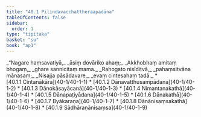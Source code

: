 ```yaml
---
title: "40.1 Pilindavacchattheraapadāna"
tableOfContents: false
sidebar:
  order: 1
type: "tipitaka"
basket: "su"
book: "ap1"
---
```



<DynamicBreadcrumb />

<Division number="1" book="ap1" bookNo="20" page="351">

<Paragraph number="4298" type="verses" book="ap1">
_“Nagare haṃsavatiyā,_  
_āsiṃ dovāriko ahaṃ;_  
_Akkhobhaṃ amitaṃ bhogaṃ,_  
_ghare sannicitaṃ mama._  



</Paragraph>

</Division>
<Division number="2" book="ap1" bookNo="20" page="351">

<Paragraph number="4299" type="verses" book="ap1">
_Rahogato nisīditvā,_  
_pahaṃsitvāna mānasaṃ;_  
_Nisajja pāsādavare,_  
_evaṃ cintesahaṃ tadā._  


</Paragraph>
</Division>

<TableOfContents book="ap1" section="40.1">
* [40.1.1 Cintanākāra](40-1/40-1-1)
* [40.1.2 Dānavatthusampādana](40-1/40-1-2)
* [40.1.3 Dānokāsayācanā](40-1/40-1-3)
* [40.1.4 Nimantanakathā](40-1/40-1-4)
* [40.1.5 Dānapaṭiyādana](40-1/40-1-5)
* [40.1.6 Dānakathā](40-1/40-1-6)
* [40.1.7 Byākaraṇa](40-1/40-1-7)
* [40.1.8 Dānānisaṃsakathā](40-1/40-1-8)
* [40.1.9 Sādhāraṇānisaṃsa](40-1/40-1-9)
</TableOfContents>